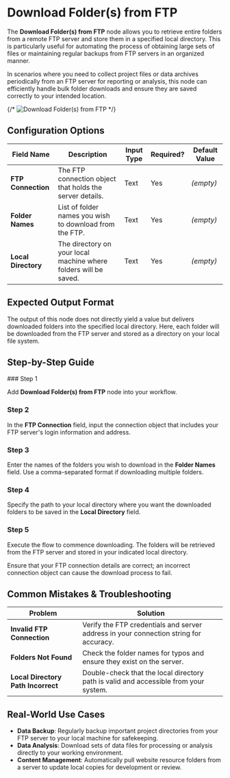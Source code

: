 
# Download Folder(s) from FTP

The **Download Folder(s) from FTP** node allows you to retrieve entire folders from a remote FTP server and store them in a specified local directory. This is particularly useful for automating the process of obtaining large sets of files or maintaining regular backups from FTP servers in an organized manner.

In scenarios where you need to collect project files or data archives periodically from an FTP server for reporting or analysis, this node can efficiently handle bulk folder downloads and ensure they are saved correctly to your intended location.

{/* ![Download Folder(s) from FTP](./download-folders-from-ftp.png) */}

## Configuration Options

| Field Name          | Description                                                      | Input Type | Required? | Default Value |
| ------------------- | ---------------------------------------------------------------- | ---------- | --------- | ------------- |
| **FTP Connection**  | The FTP connection object that holds the server details.         | Text       | Yes       | _(empty)_     |
| **Folder Names**    | List of folder names you wish to download from the FTP.          | Text       | Yes       | _(empty)_     |
| **Local Directory** | The directory on your local machine where folders will be saved. | Text       | Yes       | _(empty)_     |

## Expected Output Format

The output of this node does not directly yield a value but delivers downloaded folders into the specified local directory. Here, each folder will be downloaded from the FTP server and stored as a directory on your local file system.

## Step-by-Step Guide

<Steps>
### Step 1

Add **Download Folder(s) from FTP** node into your workflow.

### Step 2

In the **FTP Connection** field, input the connection object that includes your FTP server's login information and address.

### Step 3

Enter the names of the folders you wish to download in the **Folder Names** field. Use a comma-separated format if downloading multiple folders.

### Step 4

Specify the path to your local directory where you want the downloaded folders to be saved in the **Local Directory** field.

### Step 5

Execute the flow to commence downloading. The folders will be retrieved from the FTP server and stored in your indicated local directory.

</Steps>

<Callout type="warning" title="Important">
  Ensure that your FTP connection details are correct; an incorrect connection
  object can cause the download process to fail.
</Callout>

## Common Mistakes & Troubleshooting

| Problem                            | Solution                                                                              |
| ---------------------------------- | ------------------------------------------------------------------------------------- |
| **Invalid FTP Connection**         | Verify the FTP credentials and server address in your connection string for accuracy. |
| **Folders Not Found**              | Check the folder names for typos and ensure they exist on the server.                 |
| **Local Directory Path Incorrect** | Double-check that the local directory path is valid and accessible from your system.  |

## Real-World Use Cases

- **Data Backup**: Regularly backup important project directories from your FTP server to your local machine for safekeeping.
- **Data Analysis**: Download sets of data files for processing or analysis directly to your working environment.
- **Content Management**: Automatically pull website resource folders from a server to update local copies for development or review.
